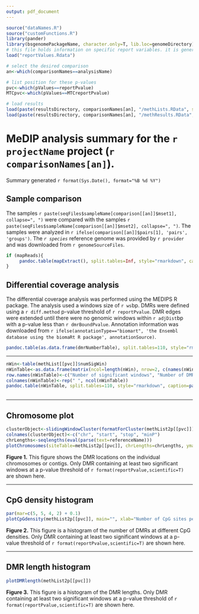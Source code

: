 ```yaml
---
output: pdf_document
---
```


<!-- Created by Daniel Beck on 7/9/2015 -->
<!-- Modified: -->
<!--      7/10/2015 Continued development -->
<!--      8/10/2015 Modified for automatic report generation -->

```r
source("dataNames.R")
source("customFunctions.R")
library(pander)
library(bsgenomePackageName, character.only=T, lib.loc=genomeDirectory)
# this file holds information on specific report variables. it is generated by generateReports.R
load("reportValues.Rdata")

# select the desired comparison
an<-which(comparisonNames==analysisName)

# list position for these p-values
pvc<-which(pValues==reportPvalue)
MTCpvc<-which(pValues==MTCreportPvalue)

# load results
load(paste(resultsDirectory, comparisonNames[an], "/methLists.RData", sep=""))
load(paste(resultsDirectory, comparisonNames[an], "/methResults.RData", sep=""))

```


# MeDIP analysis summary for the `r projectName` project (`r comparisonNames[an]`).
Summary generated `r format(Sys.Date(), format="%B %d %Y")`

## Sample comparison
The samples `r paste(seqFiles$sampleName[comparison[[an]]$mset1], collapse=", ")` were compared with the samples `r paste(seqFiles$sampleName[comparison[[an]]$mset2], collapse=", ")`. The samples were analyzed in `r ifelse(comparison[[an]]$pairs[1], 'pairs', 'groups')`. The *`r species`* reference genome was provided by `r provider` and was downloaded from `r genomeSourceFiles`.

```r
if (mapReads){
     pandoc.table(mapExtract(), split.tables=Inf, style="rmarkdown", caption='This table shows the number of reads present for each sample and the overall alignment rate calculated by bowtie2.')
}
```


## Differential coverage analysis
The differential coverage analysis was performed using the MEDIPS R package. The analysis used a windows size of `r ws`bp. DMRs were defined using a `r diff.method` p-value threshold of `r reportPvalue`. DMR edges were extended until there were no genomic windows within `r adjDist`bp with a p-value less than `r dmrBoundPvalue`. Annotation information was downloaded from `r ifelse(annotationType=="biomart", 'the Ensembl database using the biomaRt R package', annotationSource)`.

```r
pandoc.table(as.data.frame(dmrNumberTable), split.tables=110, style="rmarkdown", caption="This table shows the number of DMRs found using different edgeR p-value cutoff thresholds.")

```

************

```r

nWin<-table(methList[[pvc]]$numSigWin)
nWinTable<-as.data.frame(matrix(ncol=length(nWin), nrow=2, c(names(nWin), nWin), byrow=T))
row.names(nWinTable)<-c("Number of significant windows", "Number of DMR")
colnames(nWinTable)<-rep(" ", ncol(nWinTable))
pandoc.table(nWinTable, split.tables=110, style="rmarkdown", caption=paste("This table shows the number of DMR with each specific number of significant windows at a p-value threshold of ", reportPvalue, sep=""))
             
```

************

## Chromosome plot

```r
clusterObject<-slidingWindowCluster(formatForCluster(methList2p[[pvc]]), windowLength=2000000, incrementLength=50000)
colnames(clusterObject)<-c("chr", "start", "stop", "minP")
chrLengths<-seqlengths(eval(parse(text=referenceName)))
plotChromosomes(siteTable=methList2p[[pvc]], chrLengths=chrLengths, ymar=5, clusters=clusterObject)
```

**Figure 1.** This figure shows the DMR locations on the individual chromosomes or contigs. Only DMR containing at least two significant windows at a p-value threshold of `r format(reportPvalue,scientific=T)` are shown here.

************

## CpG density histogram

```r
par(mar=c(5, 5, 4, 2) + 0.1)
plotCpGdensity(methList2p[[pvc]], main="", xlab="Number of CpG sites per 100bp", ylab="Number of differential DNA \n methylation regions")
```

**Figure 2.** This figure is a histogram of the number of DMRs at different CpG densities. Only DMR containing at least two significant windows at a p-value threshold of `r format(reportPvalue,scientific=T)` are shown here.

************

## DMR length histogram

```r
plotDMRlength(methList2p[[pvc]])
```

**Figure 3.** This figure is a histogram of the DMR lengths. Only DMR containing at least two significant windows at a p-value threshold of `r format(reportPvalue,scientific=T)` are shown here.







